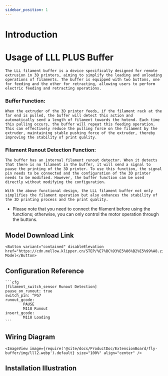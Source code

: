 ```yaml
---
sidebar_position: 1
---
```


# Introduction

# Usage of LLL PLUS Buffer

    The LLL filament buffer is a device specifically designed for remote extrusion in 3D printers, aiming to simplify the loading and unloading operations of filaments. The buffer is equipped with two buttons, one for feeding and the other for retracting, allowing users to perform electric feeding and retracting operations.

### Buffer Function:

    When the extruder of the 3D printer feeds, if the filament rack at the far end is pulled, the buffer will detect this action and automatically send a length of filament towards the hotend. Each time this pulling occurs, the buffer will repeat this feeding operation. This can effectively reduce the pulling force on the filament by the extruder, maintaining stable pushing force of the extruder, thereby improving the stability of print quality.

### Filament Runout Detection Function:

    The buffer has an internal filament runout detector. When it detects that there is no filament in the buffer, it will send a signal to pause the printing of the 3D printer. To use this function, the signal pin needs to be connected and the configuration of the 3D printer needs to be modified. However, the buffer function can be used directly without modifying the configuration.

    With the above functional design, the LLL filament buffer not only simplifies the filament operation but also enhances the stability of the 3D printing process and the print quality.


* Please note that you need to connect the filament before using the functions; otherwise, you can only control the motor operation through the buttons.

## Model Download Link

    <Button variant="contained" disableElevation href="https://cdn.mellow.klipper.cn/STEP/%E7%BC%93%E5%86%B2%E5%99%A8.zip">Buffer Model</Button>


## Configuration Reference

    ```cfg
    [filament_switch_sensor Runout Detection]
    pause_on_runout: true
    switch_pin: ^PG7
    runout_gcode:
            PAUSE
            M118 Runout
    insert_gcode:
            M118 Loading
    ```

## Wiring Diagram

    <ImageView image={require('@site/docs/ProductDoc/ExtensionBoard/fly-buffer/img/lll2.webp').default} size="100%" align="center" />

## Installation Illustration

<PdfView file="https://cdn.mellow.klipper.cn/SCH-PDF/buffer.pdf"/>
